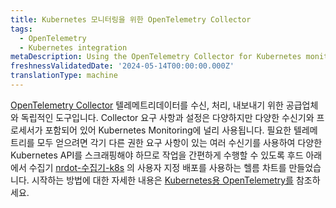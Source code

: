 ```yaml
---
title: Kubernetes 모니터링을 위한 OpenTelemetry Collector
tags:
  - OpenTelemetry
  - Kubernetes integration
metaDescription: Using the OpenTelemetry Collector for Kubernetes monitoring
freshnessValidatedDate: '2024-05-14T00:00:00.000Z'
translationType: machine
---
```


[OpenTelemetry Collector](https://opentelemetry.io/docs/collector/) 텔레메트리데이터를 수신, 처리, 내보내기 위한 공급업체와 독립적인 도구입니다. Collector 요구 사항과 설정은 다양하지만 다양한 수신기와 프로세서가 포함되어 있어 Kubernetes Monitoring에 널리 사용됩니다. 필요한 텔레메트리를 모두 얻으려면 각기 다른 권한 요구 사항이 있는 여러 수신기를 사용하여 다양한 Kubernetes API를 스크래핑해야 하므로 작업을 간편하게 수행할 수 있도록 후드 아래에서 수집기 [nrdot-수집기-k8s](https://github.com/newrelic/nrdot-collector-releases/tree/main/distributions/nrdot-collector-k8s) 의 사용자 지정 배포를 사용하는 헬름 차트를 만들었습니다. 시작하는 방법에 대한 자세한 내용은 [Kubernetes용 OpenTelemetry를](/docs/kubernetes-pixie/kubernetes-integration/installation/k8s-otel/) 참조하세요.